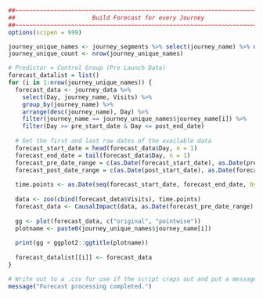 ```r
##~~~~~~~~~~~~~~~~~~~~~~~~~~~~~~~~~~~~~~~~~~~~~~~~~~~~~~~~~~~~~~~~~~~~~~~~~~~~~~
##                      Build Forecast for every Journey                  ----
##~~~~~~~~~~~~~~~~~~~~~~~~~~~~~~~~~~~~~~~~~~~~~~~~~~~~~~~~~~~~~~~~~~~~~~~~~~~~~~
options(scipen = 999)

journey_unique_names <- journey_segments %>% select(journey_name) %>% distinct()
journey_unique_count <- nrow(journey_unique_names)

# Predictor = Control Group (Pre Launch Data)
forecast_datalist = list()
for (i in 1:nrow(journey_unique_names)) {
  forecast_data <- journey_data %>% 
    select(Day, journey_name, Visits) %>% 
    group_by(journey_name) %>% 
    arrange(desc(journey_name), Day) %>% 
    filter(journey_name == journey_unique_names$journey_name[i]) %>% 
    filter(Day >= pre_start_date & Day <= post_end_date) 
  
  # Get the first and last row dates of the available data
  forecast_start_date = head(forecast_data$Day, n = 1)
  forecast_end_date = tail(forecast_data$Day, n = 1)
  forecast_pre_date_range = c(as.Date(forecast_start_date), as.Date(pre_end_date))
  forecast_post_date_range = c(as.Date(post_start_date), as.Date(forecast_end_date))
  
  time.points <- as.Date(seq(forecast_start_date, forecast_end_date, by = "day"))
  
  data <- zoo(cbind(forecast_data$Visits), time.points)
  forecast_data <- CausalImpact(data, as.Date(forecast_pre_date_range), as.Date(forecast_post_date_range), model.args = list(season.duration = 1))
  
  gg <- plot(forecast_data, c("original", "pointwise"))
  plotname <- paste0(journey_unique_names$journey_name[i])
  
  print(gg + ggplot2::ggtitle(plotname))
  
  forecast_datalist[[i]] <- forecast_data
}

# Write out to a .csv for use if the script craps out and put a message to the console
message("Forecast processing completed.")
```

